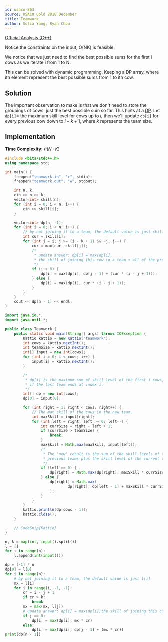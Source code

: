 ```yaml
---
id: usaco-863
source: USACO Gold 2018 December
title: Teamwork
author: Sofia Yang, Ryan Chou
---
```


[Official Analysis (C++)](http://www.usaco.org/current/data/sol_teamwork_gold_dec18.html)


<Spoiler title="Hint 1">

Notice the constraints on the input, O(NK) is feasible.

</Spoiler>

<Spoiler title="Hint 2">

We notice that we just need to find the best possible sums for the first i cows as we iterate i from 1 to N.

</Spoiler>

<Spoiler title="Hint 3">

This can be solved with dynamic programming. Keeping a DP array, where ith element represent the best possible sums from 1 to ith cow.

</Spoiler>

<Spoiler title="Solution">

## Solution

The important observation to make is that we don't need to store the groupings of cows, just the best possible sum so far. This hints at a [DP](/gold/intro-dp). Let $\texttt{dp[i]} =$ the maximum skill level for cows up to $i$, then we'll update $\texttt{dp[i]}$ for every previous cow down to $i - k + 1$, where $k$ represents the team size.
## Implementation

**Time Complexity:** $\mathcal{O}(N \cdot K)$

<LanguageSection>
<CPPSection>

```cpp
#include <bits/stdc++.h>
using namespace std;

int main() {
	freopen("teamwork.in", "r", stdin);
	freopen("teamwork.out", "w", stdout);

	int n, k;
	cin >> n >> k;
	vector<int> skill(n);
	for (int i = 0; i < n; i++) {
		cin >> skill[i];
	}

	vector<int> dp(n, -1);
	for (int i = 0; i < n; i++) {
		// by not joining it to a team, the default value is just skill[i]
		int cur = skill[i];
		for (int j = i; j >= (i - k + 1) && ~j; j--) {
			cur = max(cur, skill[j]);
			/*
			 * update answer: dp[i] = max(dp[i], 
			 * the skill of joining this cow to a team + all of the previous sums)
			 */
			if (j > 0) {
				dp[i] = max(dp[i], dp[j - 1] + (cur * (i - j + 1)));	
			} else {
				dp[i] = max(dp[i], cur * (i - j + 1));
			}
		}
	}
	cout << dp[n - 1] << endl;
}
```
</CPPSection>
<JavaSection>

```java
import java.io.*;
import java.util.*;

public class Teamwork {
	public static void main(String[] args) throws IOException {
		Kattio kattio = new Kattio("teamwork");
		int cows = kattio.nextInt();
		int teamSize = kattio.nextInt();
		int[] input = new int[cows];
		for (int i = 0; i < cows; i++) {
			input[i] = kattio.nextInt();
		}

		/*
		 * dp[i] is the maximum sum of skill level of the first i cows,
		 * if the last team ends at index i.
		 */
		int[] dp = new int[cows];
		dp[0] = input[0];

		for (int right = 1; right < cows; right++) {
			// The max skill of the cows in the new team.
			int maxSkill = input[right];
			for (int left = right; left >= 0; left--) {
				int currSize = right - left + 1;
				if (currSize > teamSize) {
					break;
				}
				maxSkill = Math.max(maxSkill, input[left]);
				/*
				 * The 'new' result is the sum of the skill levels of the
				 * previous teams plus the skill level of the current team.
				 */
				if (left == 0) {
					dp[right] = Math.max(dp[right], maxSkill * currSize);
				} else {
					dp[right] = Math.max(
							dp[right], dp[left - 1] + maxSkill * currSize
					);
				}
			}
		}
		kattio.println(dp[cows - 1]);
		kattio.close();
	}

	// CodeSnip{Kattio}
}
```
</JavaSection>
<PySection>

```py
n, k = map(int, input().split())
l = []
for i in range(n):
	l.append(int(input()))

dp = [-1] * n
dp[0] = l[0]
for i in range(n):
	# by not joining it to a team, the default value is just l[i]
	mx = l[i]
	for j in range(i, -1, -1):
		cr = i - j + 1
		if cr > k:
			break
		mx = max(mx, l[j])
		# update answer: dp[i] = max(dp[i],the skill of joining this cow to a team + all of the previous sums)
		if j == 0:
			dp[i] = max(dp[i], mx * cr)
		else:
			dp[i] = max(dp[i], dp[j - 1] + (mx * cr))
print(dp[n - 1])
```

</PySection>
</LanguageSection>

</Spoiler>